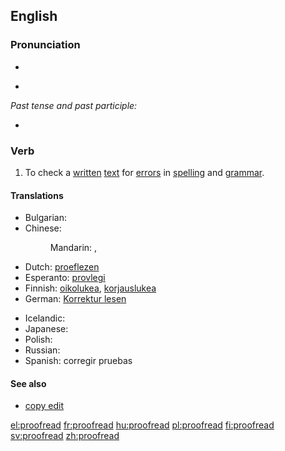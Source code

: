==English==
{{wikipedia|Proofreading}}

===Pronunciation===
* {{audio|en-us-proofread.ogg|Audio (US)}}

* {{IPA|/ˈprufrid/}}

''Past tense and past participle:''
* {{IPA|/ˈprufrɛd/}}

===Verb===
{{en-verb|proofreads|proofreading|proofread|proofread}}

# {{transitive|and|intransitive}} To check a [[written]] [[text]] for [[error]]s in [[spelling]] and [[grammar]].

====Translations====
{{trans-top|to check for errors in spelling and grammar}}
* Bulgarian: {{t|bg|корегирам, проверявам|sc=Cyrl}}
* Chinese:
*: Mandarin: {{t-|cmn|校對|sc=Hani}}, {{t-|cmn|校对|tr=jiàoduì|sc=Hani}}
* Dutch: [[proeflezen]]
* Esperanto: [[provlegi]]
* Finnish: [[oikolukea]], [[korjauslukea]]
* German: [[Korrektur lesen]]
{{trans-mid}}
* Icelandic: {{t-|is|prófarkalesa}}
* Japanese: {{t|ja|校正|alt=校正する|tr=[[こうせいする|こうせい]], [[kōsei|kōsei suru]]}}
* Polish: {{t-|pl|korekta|f}}
* Russian: {{t|ru|корректировать|tr=korrekírovat'}}
* Spanish: corregir pruebas
{{trans-bottom}}

====See also====
* [[copy edit]]

[[el:proofread]]
[[fr:proofread]]
[[hu:proofread]]
[[pl:proofread]]
[[fi:proofread]]
[[sv:proofread]]
[[zh:proofread]]